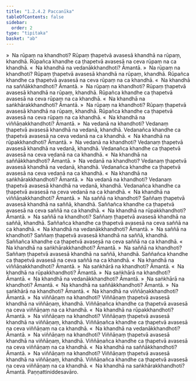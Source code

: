 ```yaml
---
title: "1.2.4.2 Paccanīka"
tableOfContents: false
sidebar:
  order: 2
type: "tipitaka"
basket: "ab"
---
```



<DynamicBreadcrumb />

<Division number="45">

<Paragraph number="433">
»  Na rūpaṃ na khandhoti?
</Paragraph>

<Paragraph number="434">
Rūpaṃ ṭhapetvā avasesā khandhā na rūpaṃ, khandhā. Rūpañca khandhe ca ṭhapetvā avasesā na ceva rūpaṃ na ca khandhā.
</Paragraph>

<Paragraph number="435">
«  Na khandhā na vedanākkhandhoti? Āmantā.
</Paragraph>

<Paragraph number="436">
»  Na rūpaṃ na khandhoti?
</Paragraph>

<Paragraph number="437">
Rūpaṃ ṭhapetvā avasesā khandhā na rūpaṃ, khandhā. Rūpañca khandhe ca ṭhapetvā avasesā na ceva rūpaṃ na ca khandhā.
</Paragraph>

<Paragraph number="438">
«  Na khandhā na saññākkhandhoti? Āmantā.
</Paragraph>

<Paragraph number="439">
»  Na rūpaṃ na khandhoti?
</Paragraph>

<Paragraph number="440">
Rūpaṃ ṭhapetvā avasesā khandhā na rūpaṃ, khandhā. Rūpañca khandhe ca ṭhapetvā avasesā na ceva rūpaṃ na ca khandhā.
</Paragraph>

<Paragraph number="441">
«  Na khandhā na saṅkhārakkhandhoti? Āmantā.
</Paragraph>

<Paragraph number="442">
»  Na rūpaṃ na khandhoti?
</Paragraph>

<Paragraph number="443">
Rūpaṃ ṭhapetvā avasesā khandhā na rūpaṃ, khandhā. Rūpañca khandhe ca ṭhapetvā avasesā na ceva rūpaṃ na ca khandhā.
</Paragraph>

<Paragraph number="444">
«  Na khandhā na viññāṇakkhandhoti? Āmantā.
</Paragraph>

</Division>
<Division number="46">

<Paragraph number="445">
»  Na vedanā na khandhoti?
</Paragraph>

<Paragraph number="446">
Vedanaṃ ṭhapetvā avasesā khandhā na vedanā, khandhā. Vedanañca khandhe ca ṭhapetvā avasesā na ceva vedanā na ca khandhā.
</Paragraph>

<Paragraph number="447">
«  Na khandhā na rūpakkhandhoti? Āmantā.
</Paragraph>

<Paragraph number="448">
»  Na vedanā na khandhoti?
</Paragraph>

<Paragraph number="449">
Vedanaṃ ṭhapetvā avasesā khandhā na vedanā, khandhā. Vedanañca khandhe ca ṭhapetvā avasesā na ceva vedanā na ca khandhā.
</Paragraph>

<Paragraph number="450">
«  Na khandhā na saññākkhandhoti? Āmantā.
</Paragraph>

<Paragraph number="451">
»  Na vedanā na khandhoti?
</Paragraph>

<Paragraph number="452">
Vedanaṃ ṭhapetvā avasesā khandhā na vedanā, khandhā. Vedanañca khandhe ca ṭhapetvā avasesā na ceva vedanā na ca khandhā.
</Paragraph>

<Paragraph number="453">
«  Na khandhā na saṅkhārakkhandhoti? Āmantā.
</Paragraph>

<Paragraph number="454">
»  Na vedanā na khandhoti?
</Paragraph>

<Paragraph number="455">
Vedanaṃ ṭhapetvā avasesā khandhā na vedanā, khandhā. Vedanañca khandhe ca ṭhapetvā avasesā na ceva vedanā na ca khandhā.
</Paragraph>

<Paragraph number="456">
«  Na khandhā na viññāṇakkhandhoti? Āmantā.
</Paragraph>

</Division>
<Division number="47">

<Paragraph number="457">
»  Na saññā na khandhoti?
</Paragraph>

<Paragraph number="458">
Saññaṃ ṭhapetvā avasesā khandhā na saññā, khandhā. Saññañca khandhe ca ṭhapetvā avasesā na ceva saññā na ca khandhā.
</Paragraph>

<Paragraph number="459">
«  Na khandhā na rūpakkhandhoti? Āmantā.
</Paragraph>

<Paragraph number="460">
»  Na saññā na khandhoti?
</Paragraph>

<Paragraph number="461">
Saññaṃ ṭhapetvā avasesā khandhā na saññā, khandhā. Saññañca khandhe ca ṭhapetvā avasesā na ceva saññā na ca khandhā.
</Paragraph>

<Paragraph number="462">
«  Na khandhā na vedanākkhandhoti? Āmantā.
</Paragraph>

<Paragraph number="463">
»  Na saññā na khandhoti?
</Paragraph>

<Paragraph number="464">
Saññaṃ ṭhapetvā avasesā khandhā na saññā, khandhā. Saññañca khandhe ca ṭhapetvā avasesā na ceva saññā na ca khandhā.
</Paragraph>

<Paragraph number="465">
«  Na khandhā na saṅkhārakkhandhoti? Āmantā.
</Paragraph>

<Paragraph number="466">
»  Na saññā na khandhoti?
</Paragraph>

<Paragraph number="467">
Saññaṃ ṭhapetvā avasesā khandhā na saññā, khandhā. Saññañca khandhe ca ṭhapetvā avasesā na ceva saññā na ca khandhā.
</Paragraph>

<Paragraph number="468">
«  Na khandhā na viññāṇakkhandhoti? Āmantā.
</Paragraph>

</Division>
<Division number="48">

<Paragraph number="469">
»  Na saṅkhārā na khandhoti? Āmantā.
</Paragraph>

<Paragraph number="470">
«  Na khandhā na rūpakkhandhoti? Āmantā.
</Paragraph>

<Paragraph number="471">
»  Na saṅkhārā na khandhoti? Āmantā.
</Paragraph>

<Paragraph number="472">
«  Na khandhā na vedanākkhandhoti? Āmantā.
</Paragraph>

<Paragraph number="473">
»  Na saṅkhārā na khandhoti? Āmantā.
</Paragraph>

<Paragraph number="474">
«  Na khandhā na saññākkhandhoti? Āmantā.
</Paragraph>

<Paragraph number="475">
»  Na saṅkhārā na khandhoti? Āmantā.
</Paragraph>

<Paragraph number="476">
«  Na khandhā na viññāṇakkhandhoti? Āmantā.
</Paragraph>

</Division>
<Division number="49">

<Paragraph number="477">
»  Na viññāṇaṃ na khandhoti?
</Paragraph>

<Paragraph number="478">
Viññāṇaṃ ṭhapetvā avasesā khandhā na viññāṇaṃ, khandhā. Viññāṇañca khandhe ca ṭhapetvā avasesā na ceva viññāṇaṃ na ca khandhā.
</Paragraph>

<Paragraph number="479">
«  Na khandhā na rūpakkhandhoti? Āmantā.
</Paragraph>

<Paragraph number="480">
»  Na viññāṇaṃ na khandhoti?
</Paragraph>

<Paragraph number="481">
Viññāṇaṃ ṭhapetvā avasesā khandhā na viññāṇaṃ, khandhā. Viññāṇañca khandhe ca ṭhapetvā avasesā na ceva viññāṇaṃ na ca khandhā.
</Paragraph>

<Paragraph number="482">
«  Na khandhā na vedanākkhandhoti? Āmantā.
</Paragraph>

<Paragraph number="483">
»  Na viññāṇaṃ na khandhoti?
</Paragraph>

<Paragraph number="484">
Viññāṇaṃ ṭhapetvā avasesā khandhā na viññāṇaṃ, khandhā. Viññāṇañca khandhe ca ṭhapetvā avasesā na ceva viññāṇaṃ na ca khandhā.
</Paragraph>

<Paragraph number="485">
«  Na khandhā na saññākkhandhoti? Āmantā.
</Paragraph>

<Paragraph number="486">
»  Na viññāṇaṃ na khandhoti?
</Paragraph>

<Paragraph number="487">
Viññāṇaṃ ṭhapetvā avasesā khandhā na viññāṇaṃ, khandhā. Viññāṇañca khandhe ca ṭhapetvā avasesā na ceva viññāṇaṃ na ca khandhā.
</Paragraph>

<Paragraph number="488">
«  Na khandhā na saṅkhārakkhandhoti? Āmantā.

</Paragraph>
</Division>

<Paragraph number="489" type="center">
Paṇṇattiniddesavāro.
</Paragraph>